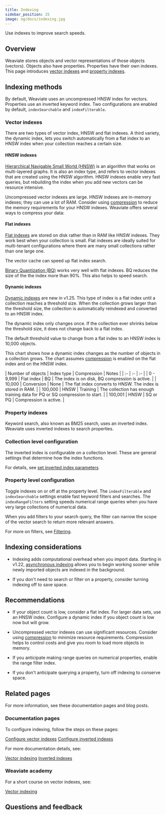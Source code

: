 ```yaml
---
title: Indexing
sidebar_position: 25
image: og/docs/indexing.jpg
---
```


Use indexes to improve search speeds.

## Overview

Weaviate stores objects and vector representations of those objects (vectors). Objects also have properties. Properties have their own indexes. This page introduces [vector indexes](#vector-indexes) and [property indexes](#property-indexes).

## Indexing methods

By default, Weaviate uses an uncompressed HNSW index for vectors. Properties use an inverted keyword index. Two configurations are enabled by default, `indexSearchable` and `indexFilterable`.

### Vector indexes

There are two types of vector index, HNSW and flat indexes. A third variety, the dynamic index, lets you switch automatically from a flat index to an HNSW index when your collection reaches a certain size.

#### HNSW indexes

[Hierarchical Navigable Small World (HNSW)](/developers/weaviate/concepts/vector-index#hierarchical-navigable-small-world-hnsw-index) is an algorithm that works on multi-layered graphs. It is also an index type, and refers to vector indexes that are created using the HNSW algorithm. HNSW indexes enable very fast queries, but rebuilding the index when you add new vectors can be resource intensive.

Uncompressed vector indexes are large. HNSW indexes are in-memory indexes; they can use a lot of RAM. Consider using [compression](/developers/weaviate/starter-guides/compression) to reduce the memory requirements for your HNSW indexes. Weaviate offers several ways to compress your data:


<CompressionAlgorithm />

#### Flat indexes

[Flat indexes](/developers/weaviate/concepts/vector-index#flat-index) are stored on disk rather than in RAM like HNSW indexes. They work best when your collection is small. Flat indexes are ideally suited for multi-tenant configurations where there are many small collections rather than one large one.

The vector cache can speed up flat index search.

[Binary Quantization (BQ)](/developers/weaviate/configuration/compression/bq-compression) works very well with flat indexes. BQ reduces the size of the the index more than 90%. This also helps to speed search.

#### Dynamic indexes

[Dynamic indexes](/developers/weaviate/concepts/vector-index#dynamic-index) are new in v1.25. This type of index is a flat index until a collection reaches a threshold size. When the collection grows larger than the threshold size, the collection is automatically reindexed and converted to an HNSW index.

The dynamic index only changes once. If the collection ever shrinks below the threshold size, it does not change back to a flat index.

The default threshold value to change from a flat index to an HNSW index is 10,000 objects.

This chart shows how a dynamic index changes as the number of objects in a collection grows. The chart assumes [compression](/developers/weaviate/starter-guides/compression) is enabled on the flat index and on the HNSW index.

| Number of objects | Index type | Compression | Notes |
| :- | :- | :- |
| 0 - 9,999 | Flat index | BQ | The index is on disk, BQ compression is active. |
| 10,000 | Conversion | None | The flat index converts to HNSW. The index is stored in RAM. |
| 100,000 | HNSW | Training | The collection has enough training data for PQ or SQ compression to start. |
| 100,001 | HNSW | SQ or PQ | Compression is active. |

### Property indexes

Keyword search, also known as BM25 search, uses an inverted index. Weaviate uses inverted indexes to search properties.

### Collection level configuration

The inverted index is configurable on a collection level. These are general settings that determine how the index functions.

For details, see [set inverted index parameters](/developers/weaviate/manage-data/collections#set-inverted-index-parameters)

### Property level configuration

Toggle indexes on or off at the property level. The `indexFilterable` and `indexSearchable` settings enable fast keyword filters and searches. The `indexRangeFilters` setting speeds numerical range queries when you have very large collections of numerical data.

When you add filters to your search query, the filter can narrow the scope of the vector search to return more relevant answers.

For more on filters, see [Filtering](/developers/weaviate/concepts/prefiltering#indexfilterable-for-text-properties).

## Indexing considerations

- Indexing adds computational overhead when you import data. Starting in v1.22, [asynchronous indexing](/developers/weaviate/config-refs/schema/vector-index#asynchronous-indexing) allows you to begin working sooner while newly imported objects are indexed in the background.

- If you don't need to search or filter on a property, consider turning indexing off to save space.

## Recommendations

- If your object count is low, consider a flat index. For larger data sets, use an HNSW index. Configure a dynamic index if you object count is low now but will grow.

- Uncompressed vector indexes can use significant resources. Consider using [compression](/developers/weaviate/starter-guides/compression) to minimize resource requirements. Compression helps to control costs and give you room to load more objects in memory.

- If you anticipate making range queries on numerical properties, enable the range filter index.

- If you don't anticipate querying a property, turn off indexing to conserve space.

## Related pages

For more information, see these documentation pages and blog posts.

### Documentation pages

To configure indexing, follow the steps on these pages:

[Configure vector indexes](/developers/weaviate/config-refs/schema/vector-index)
[Configure inverted indexes](/developers/weaviate/manage-data/collections#set-inverted-index-parameters)

For more documentation details, see:

[Vector indexing](/developers/weaviate/concepts/vector-index)
[Inverted indexes](/developers/weaviate/concepts/indexing)

### Weaviate academy

For a short course on vector indexes, see:

[Vector indexing](/developers/academy/py/vector_index)

## Questions and feedback


<DocsFeedback/>